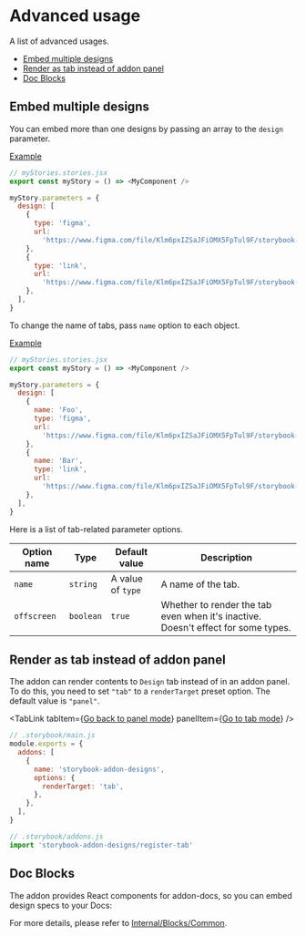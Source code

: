 


# Advanced usage

<Subtitle>A list of advanced usages.</Subtitle>

- [Embed multiple designs](#embed-multiple-designs)
- [Render as tab instead of addon panel](#render-as-tab-instead-of-addon-panel)
- [Doc Blocks](#doc-blocks)

## Embed multiple designs

You can embed more than one designs by passing an array to the `design` parameter.

[Example](/?path=/story/docs-advanced-usage--embed-multiple-designs)

```js
// myStories.stories.jsx
export const myStory = () => <MyComponent />

myStory.parameters = {
  design: [
    {
      type: 'figma',
      url:
        'https://www.figma.com/file/Klm6pxIZSaJFiOMX5FpTul9F/storybook-addon-designs-sample',
    },
    {
      type: 'link',
      url:
        'https://www.figma.com/file/Klm6pxIZSaJFiOMX5FpTul9F/storybook-addon-designs-sample',
    },
  ],
}
```

To change the name of tabs, pass `name` option to each object.

[Example](/?path=/story/docs-advanced-usage--set-tab-names)

```js
// myStories.stories.jsx
export const myStory = () => <MyComponent />

myStory.parameters = {
  design: [
    {
      name: 'Foo',
      type: 'figma',
      url:
        'https://www.figma.com/file/Klm6pxIZSaJFiOMX5FpTul9F/storybook-addon-designs-sample',
    },
    {
      name: 'Bar',
      type: 'link',
      url:
        'https://www.figma.com/file/Klm6pxIZSaJFiOMX5FpTul9F/storybook-addon-designs-sample',
    },
  ],
}
```

Here is a list of tab-related parameter options.

| Option name | Type      | Default value     | Description                                                                       |
| ----------- | --------- | ----------------- | --------------------------------------------------------------------------------- |
| `name`      | `string`  | A value of `type` | A name of the tab.                                                                |
| `offscreen` | `boolean` | `true`            | Whether to render the tab even when it's inactive. Doesn't effect for some types. |

## Render as tab instead of addon panel

The addon can render contents to `Design` tab instead of in an addon panel.
To do this, you need to set `"tab"` to a `renderTarget` preset option.
The default value is `"panel"`.

<TabLink
  tabItem={<a href="/">Go back to panel mode</a>}
  panelItem={<a href="/tab/">Go to tab mode</a>}
/>

<TabsState initial="mainjs">
  <div id="mainjs" title="main.js"><div>

```js
// .storybook/main.js
module.exports = {
  addons: [
    {
      name: 'storybook-addon-designs',
      options: {
        renderTarget: 'tab',
      },
    },
  ],
}
```

  </div></div>
  <div id="addonsjs" title="addons.js (legacy)"><div>

```js
// .storybook/addons.js
import 'storybook-addon-designs/register-tab'
```

  </div></div>
</TabsState>

## Doc Blocks

The addon provides React components for addon-docs, so you can embed design specs to your Docs:

<Figma
  height="30%"
  collapsable
  url="https://www.figma.com/file/Klm6pxIZSaJFiOMX5FpTul9F/storybook-addon-designs-sample"
/>

For more details, please refer to [Internal/Blocks/Common](/?path=/docs/internal-blocks-common--page).
